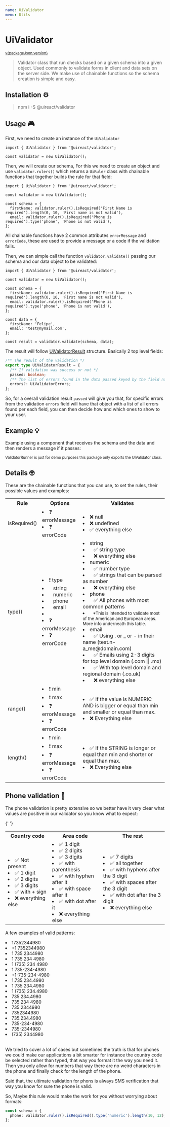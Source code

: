 ```yaml
---
name: UiValidator
menu: Utils
---
```






# UiValidator

<sup>
  <a href="https://github.com/inavac182/ui-react/blob/main/packages/validator/" target="_blank">
    v{packageJson.version}
  </a>
</sup>

> Validator class that run checks based on a given schema into a given object. Used commonly to validate forms in client and data sets on the server side.
> We make use of chainable functions so the schema creation is simple and easy.

## Installation ⚙️

> npm i -S @uireact/validator

## Usage 🎮

First, we need to create an instance of the `UiValidator`

```tsx
import { UiValidator } from '@uireact/validator';

const validator = new UiValidator();
```

Then, we will create our schema, For this we need to create an object and use `validator.rulers()` which returns a `UiRuler` class
with chainable functions that together builds the rule for that field:

```tsx
import { UiValidator } from '@uireact/validator';

const validator = new UiValidator();

const schema = {
  firstName: validator.ruler().isRequired('First Name is required').length(0, 10, 'First name is not valid'),
  email: validator.ruler().isRequired('Phone is required').type('phone', 'Phone is not valid'),
};
```

All chainable functions have 2 common attributes `errorMessage` and `errorCode`, these are used to provide a message or a code if the validation fails.

Then, we can simple call the function `validator.validate()` passing our schema and our data object to be validated:

```tsx
import { UiValidator } from '@uireact/validator';

const validator = new UiValidator();

const schema = {
  firstName: validator.ruler().isRequired('First Name is required').length(0, 10, 'First name is not valid'),
  email: validator.ruler().isRequired('Phone is required').type('phone', 'Phone is not valid'),
};

const data = {
  firstName: 'Felipe',
  email: 'test@mymail.com',
};

const result = validator.validate(schema, data);
```

The result will follow [UiValidatorResult](https://github.com/inavac182/uireact/blob/main/packages/validator/src/types/validator-result.ts#L16) structure. Basically 2 top level fields:

```ts
/** The result of the validation */
export type UiValidatorResult = {
  /** If validation was success or not */
  passed: boolean;
  /** The list of errors found in the data passed keyed by the field name */
  errors?: UiValidatorErrors;
};
```

So, for a overall validation result `passed` will give you that, for specific errors from the validation `errors` field will have that object with a list of all errors found per each field,
you can then decide how and which ones to show to your user.


## Example 💡

Example using a component that receives the schema and the data and then renders a message if it passes:

<Playground>
  <ValidatorRunner
    schema={{
      age: validator
        .ruler()
        .isRequired('The age is required')
        .range(25, 35, 'This only works for ppl from 25 to 35 years old'),
      firstName: validator.ruler().isRequired('First Name is required').length(0, 10, 'First name is not valid'),
      email: validator.ruler().isRequired('Email is required').type('email', 'Email is not valid'),
    }}
    data={{ age: 29, firstName: 'Felipe', email: 'text@mymail.com' }}
  />
</Playground>

<small>ValidatorRunner is just for demo purposes this package only exports the UiValidator class.</small>

## Details 🤓

These are the chainable functions that you can use, to set the rules, their possible values and examples:

<table>
  <tr>
    <th>Rule</th>
    <th>Options</th>
    <th>Validates</th>
  </tr>
  <tr>
    <td>isRequired()</td>
    <td>
      <UiList>
        <li> ❓ errorMessage</li>
        <li> ❓ errorCode </li>
      </UiList>
    </td>
    <td>
      <UiList>
        <li>❌ null</li>
        <li>❌ undefined</li>
        <li>✅ everything else</li>
      </UiList>
    </td>
  </tr>
  <tr>
    <td>type()</td>
    <td>
      <UiList>
        <li>
          ❗️ type
          <UiList>
            <li>&nbsp;&nbsp; string</li>
            <li>&nbsp;&nbsp; numeric</li>
            <li>&nbsp;&nbsp; phone</li>
            <li>&nbsp;&nbsp; email</li>
          </UiList>
        </li>
        <li></li>
        <li> ❓ errorMessage</li>
        <li> ❓ errorCode </li>
      </UiList>
    </td>
    <td>
      <UiList>
        <li>
          string
          <UiList>
            <li>&nbsp;&nbsp; ✅ string type</li>
            <li>&nbsp;&nbsp; ❌ everything else</li>
          </UiList>
        </li>
        <li>
          numeric
          <UiList>
            <li>&nbsp;&nbsp; ✅ number type</li>
            <li>&nbsp;&nbsp; ✅ strings that can be parsed as number</li>
            <li>&nbsp;&nbsp; ❌ everything else</li>
          </UiList>
        </li>
        <li>
          phone
          <UiList>
            <li>&nbsp;&nbsp; ✅ All phones with most common patterns</li>
            <li>
              <small>
                &nbsp;&nbsp; *This is intended to validate most of the American and European areas. More info underneath
                this table.
              </small>
            </li>
          </UiList>
        </li>
        <li>
          email
          <UiList>
            <li>&nbsp;&nbsp; ✅ Using . or _ or - in their name (test.n-a_me@domain.com)</li>
            <li>&nbsp;&nbsp; ✅ Emails using 2-3 digits for top level domain (.com || .mx)</li>
            <li>&nbsp;&nbsp; ✅ With top level domain and regional domain (.co.uk)</li>
            <li>&nbsp;&nbsp; ❌ everything else</li>
          </UiList>
        </li>
      </UiList>
    </td>
  </tr>
  <tr>
    <td>range()</td>
    <td>
      <UiList>
        <li> ❗️ min</li>
        <li> ❗️ max</li>
        <li> ❓ errorMessage</li>
        <li> ❓ errorCode </li>
      </UiList>
    </td>
    <td>
      <UiList>
        <li>✅ If the value is NUMERIC AND is bigger or equal than min and smaller or equal than max.</li>
        <li>❌ Everything else</li>
      </UiList>
    </td>
  </tr>
  <tr>
    <td>length()</td>
    <td>
      <UiList>
        <li> ❗️ min</li>
        <li> ❗️ max</li>
        <li> ❓ errorMessage</li>
        <li> ❓ errorCode </li>
      </UiList>
    </td>
    <td>
      <UiList>
        <li>✅ If the STRING is longer or equal than min and shorter or equal than max.</li>
        <li>❌ Everything else</li>
      </UiList>
    </td>
  </tr>
</table>

## Phone validation 📱

The phone validation is pretty extensive so we better have it very clear what values are positive in our validator so you know what to expect:

{' '}

<table>
  <tr>
    <th>Country code</th>
    <th>Area code</th>
    <th>The rest</th>
  </tr>
  <tr>
    <td>
      <UiList>
        <li>✅ Not present</li>
        <li>✅ 1 digit</li>
        <li>✅ 2 digits</li>
        <li>✅ 3 digits</li>
        <li>✅ with + sign</li>
        <li>❌ everything else</li>
      </UiList>
    </td>
    <td>
      <UiList>
        <li>✅ 1 digit </li>
        <li>✅ 2 digits</li>
        <li>✅ 3 digits</li>
        <li>✅ with parenthesis</li>
        <li>✅ with hyphen after it</li>
        <li>✅ with space after it</li>
        <li>✅ with dot after it</li>
        <li>❌ everything else</li>
      </UiList>
    </td>
    <td>
      <UiList>
        <li>✅ 7 digits </li>
        <li>✅ all together</li>
        <li>✅ with hyphens after the 3 digit</li>
        <li>✅ with spaces after the 3 digit</li>
        <li>✅ with dot after the 3 digit</li>
        <li>❌ everything else</li>
      </UiList>
    </td>
  </tr>
</table>

A few examples of valid patterns:

<UiCard>
  <UiFlexGrid justifyContent="space-between">
    <UiList>
      <li>17352344980</li>
      <li>+1 7352344980</li>
      <li>1 735 2344980</li>
      <li>1 735 234 4980</li>
      <li>1 (735) 234 4980</li>
      <li>1 735-234-4980</li>
    </UiList>
    <UiList>
      <li>+1-735-234-4980</li>
      <li>1.735.234.4980</li>
      <li>1 735 234.4980</li>
      <li>1 (735) 234.4980</li>
      <li>735 234.4980</li>
      <li>735 234 4980</li>
    </UiList>
    <UiList>
      <li>735 2344980</li>
      <li>7352344980</li>
      <li>735.234.4980</li>
      <li>735-234-4980</li>
      <li>735-2344980</li>
      <li>(735) 2344980</li>
    </UiList>
  </UiFlexGrid>
</UiCard>

<br />

We tried to cover a lot of cases but sometimes the truth is that for phones we could make our applications a bit smarter
for instance the country code be selected rather than typed, that way you format it the way you need it. Then you only allow for numbers
that way there are no weird characters in the phone and finally check for the length of the phone.

Said that, the ultimate validation for phons is always SMS verification that way you know for sure the phone is valid.

So, Maybe this rule would make the work for you without worrying about formats:

```ts
const schema = {
  phone: validator.ruler().isRequired().type('numeric').length(10, 12),
};
```
